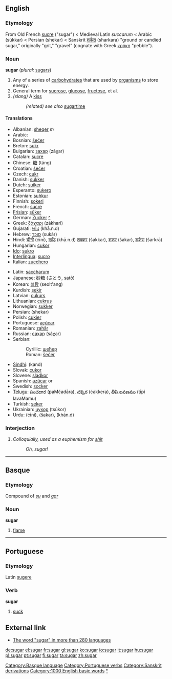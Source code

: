 ==English==

===Etymology===
From Old French [[sucre]] ("sugar") < Medieval Latin ''succarum'' < Arabic {{ARchar|[[سكر|سُكّر]]}} (súkkar) < Persian {{FAchar|[[شکر]]}} (shekar) < Sanskrit [[शर्करा]] (sharkara) "ground or candied sugar," originally "grit," "gravel" (cognate with Greek [[κρόκη]] "pebble").

===Noun===
'''sugar''' (''plural:'' [[sugars]])

#Any of a series of [[carbohydrate]]s that are used by [[organism]]s to store energy.
#General term for [[sucrose]], [[glucose]], [[fructose]], et al.
# ''(slang)'' A [[kiss]]
#: ''(related) see also'' [[sugartime]]

====Translations====
{{top}}
*Albanian: [[sheqer]] ''m''
*Arabic: {{ARchar|[[سكر|سُكّر]]}} {{Unicode|(súkkar)}} {{m}}
*Bosnian: [[šećer#Bosnian|šećer]] {{m}}
*Breton: [[sukr]] {{m}}
*Bulgarian: [[захар]] (záχar) {{m}}
*Catalan: [[sucre]] {{m}}
*Chinese: [[糖]] (táng)
*Croatian: [[šećer#Croatian|šećer]] {{m}}
*Czech: [[cukr]] {{m}}
*Danish: [[sukker]]
*Dutch: [[suiker]] {{m}}
*Esperanto: [[sukero]]
*Estonian: [[suhkur]]
*Finnish: [[sokeri]]
*French: [[sucre]] {{m}}
*[[Frisian]]: [[sûker]]
*German: [[Zucker]] {{m}} [[:de:Zucker|^]]
*Greek: [[ζάχαρι]] (zákhari) {{f}}
*Gujarati: [[ખાંડ]] (khā.n.d)
*Hebrew: [[סוכר]] (sukár)
*Hindi: [[चीनी]] (ćīnī), [[खाँड]] (khā.n.d) [[शक्कर]] (šakkar), [[शकर]] (šakar), [[शर्करा]] (šarkrā)
*Hungarian: [[cukor]]
*[[Ido]]: [[sukro]]
*[[Interlingua]]: [[sucro]]
*Italian: [[zucchero]] {{m}}
{{mid}}
*Latin: [[saccharum]] {{n}}
*Japanese: [[砂糖]] (さとう, satō)
*Korean: [[설탕]] (seolt'ang)
*Kurdish: [[şekir]]
*Latvian: [[cukurs]] {{m}}
*Lithuanian: [[cukrus]] {{m}}
*Norwegian: [[sukker]]
*Persian: {{FAchar|[[شکر]]}} (shekar)
*Polish: [[cukier]] {{m}}
*Portuguese: [[açúcar]] {{m}}
*Romanian: [[zahăr]]
*Russian: [[сахар]] (sáχar) {{m}}
*Serbian:
*:Cyrillic: [[шећер#Serbian|шећер]]
*:Roman: [[šećer#Serbian|šećer]] {{m}}
*[[Sindhi]]: {{SDchar|[[کنڊ|کَنڊِ]]}} (kand) {{f}}
*Slovak: [[cukor]] {{m}}
*Slovene: [[sladkor]] {{m}}
*Spanish: [[azúcar]] {{m}} or {{f}}
*Swedish: [[socker]]
*[[Telugu]]: [[పంచదార]] (paMćadāra), [[చక్కెర]] (ćakkera), [[తీపి లవణము]] (tīpi lavaMamu)
*Turkish: [[şeker]]
*Ukrainian: [[цукор]] (tsúkor) {{m}}
*Urdu: {{URchar|[[چینی]]}} (ćīnī), {{URchar|[[شکر]]}} (šakar), {{URchar|[[کھانڈ]]}} (khān.d)
{{bottom}}

===Interjection===
# ''Colloquially, used as a euphemism for [[shit]]''
#: ''Oh, sugar!''

----

==Basque==
===Etymology===
Compound of ''[[su]]'' and ''[[gar]]''
===Noun===
'''sugar'''

# [[flame]]

----

==Portuguese==
===Etymology===
Latin [[sugere]]
===Verb===
'''sugar'''

# [[suck]]

[[Category:Basque language]]
[[Category:Portuguese verbs]]
[[Category:Sanskrit derivations]]
[[Category:1000 English basic words]]
[[Category:Sugars|*]]

==External link==
*[http://www.zucker.prv.pl The word "sugar" in more than 280 languages]

[[de:sugar]]
[[el:sugar]]
[[fr:sugar]]
[[gl:sugar]]
[[ko:sugar]]
[[io:sugar]]
[[it:sugar]]
[[hu:sugar]]
[[pl:sugar]]
[[pt:sugar]]
[[fi:sugar]]
[[ta:sugar]]
[[zh:sugar]]